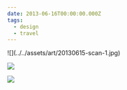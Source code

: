 ```yaml
---
date: 2013-06-16T00:00:00.000Z
tags:
  - design
  - travel
---
```

<div className="max-w-[400px]">
  ![](../../assets/art/20130615-scan-1.jpg)
</div>

![](../../assets/art/20130615-scan-2.jpg)

![](../../assets/art/20130615-scan-3.jpg)
